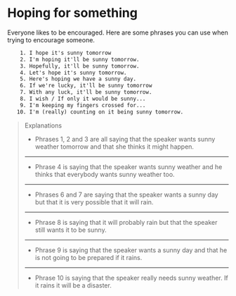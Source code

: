 # Hoping for something

Everyone likes to be encouraged. Here are some phrases you can use when trying to encourage someone.

```txt
    1. I hope it's sunny tomorrow
    2. I'm hoping it'll be sunny tomorrow.
    3. Hopefully, it'll be sunny tomorrow.
    4. Let's hope it's sunny tomorrow.
    5. Here's hoping we have a sunny day.
    6. If we're lucky, it'll be sunny tomorrow
    7. With any luck, it'll be sunny tomorrow.
    8. I wish / If only it would be sunny...
    9. I'm keeping my fingers crossed for...
   10. I'm (really) counting on it being sunny tomorrow.
```

> Explanations
>
> - Phrases 1, 2 and 3 are all saying that the speaker wants sunny weather tomorrow and that she thinks it might happen.
>
> ---
>
> - Phrase 4 is saying that the speaker wants sunny weather and he thinks that everybody wants sunny weather too.
>
> ---
>
> - Phrases 6 and 7 are saying that the speaker wants a sunny day but that it is very possible that it will rain.
>
> ---
>
> - Phrase 8 is saying that it will probably rain but that the speaker still wants it to be sunny.
>
> ---
>
> - Phrase 9 is saying that the speaker wants a sunny day and that he is not going to be prepared if it rains.
>
> ---
>
> - Phrase 10 is saying that the speaker really needs sunny weather. If it rains it will be a disaster.

